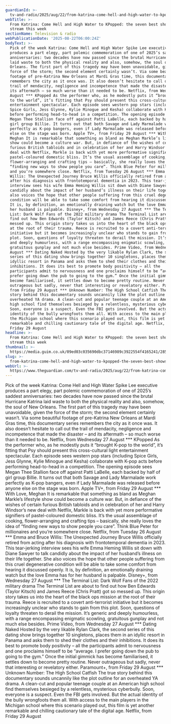 ```yaml
---
guardianId: >-
  tv-and-radio/2025/aug/22/from-katrina-come-hell-and-high-water-to-kpopped-the-seven-best-shows-to-stream-this-week
webTitle: >-
  From Katrina: Come Hell and High Water to KPopped: the seven best shows to
  stream this week
sectionName: Television & radio
webPublicationDate: '2025-08-22T06:00:24Z'
bodyText: >-
  Pick of the week Katrina: Come Hell and High Water Spike Lee executive
  produces a part elegy, part polemic commemoration of one of 2025’s saddest
  anniversaries: two decades have now passed since the brutal Hurricane Katrina
  laid waste to both the physical reality and also, somehow, the soul of New
  Orleans. The first part of this tragedy may have been unavoidable, given the
  force of the storm; the second element certainly wasn’t. Via some beautiful
  footage of pre-Katrina New Orleans at Mardi Gras time, this documentary series
  remembers the city as it once was. It also doesn’t hesitate to call out the
  trail of mendacity, negligence and incompetence that made the disaster – and
  its aftermath – so much worse than it needed to be. Netflix, from Wednesday 27
  August *** KPopped As the performer who, as he modestly puts it “brought K-pop
  to the world”, it’s fitting that Psy should present this cross-cultural light
  entertainment spectacular. Each episode sees western pop stars (including
  Spice Girls, Jess Glynne, Kylie Minogue and Kesha) collaborate with K-pop acts
  before performing head-to-head in a competition. The opening episode sees
  Megan Thee Stallion face off against Patti LaBelle, each backed by half of
  girl group Billie. It turns out that both Savage and Lady Marmalade work
  perfectly as K-pop bangers, even if Lady Marmalade was released before anyone
  else on the stage was born. Apple TV+, from Friday 29 August *** With Love,
  Meghan It is remarkable that something as bland as Meghan Markle’s lifestyle
  show could become a culture war. But, in defiance of the wishes of certain
  furious British tabloids and in celebration of her and Harry Windsor’s new
  deal with Netflix, Markle is back with yet more performative signifiers of
  pastel-coloured domestic bliss. It’s the usual assemblage of cooking,
  flower-arranging and crafting tips – basically, she really loves the idea of
  “finding new ways to show people you care”. Think Blue Peter for millionaires
  and you’re somewhere close. Netflix, from Tuesday 26 August *** Emma and Bruce
  Willis: The Unexpected Journey Bruce Willis officially retired from acting
  after his diagnosis with frontotemporal dementia in 2023. This tear-jerking
  interview sees his wife Emma Heming Willis sit down with Diane Sawyer to talk
  candidly about the impact of her husband’s illness on their life together. She
  also voices the hope that other people suffering from this cruel degenerative
  condition will be able to take some comfort from hearing it discussed openly.
  It is, by definition, an emotionally draining watch but the love Emma has for
  her husband is palpable. Disney+, from Wednesday 27 August *** The Terminal
  List: Dark Wolf Fans of the 2022 military drama The Terminal List are about to
  find out how Ben Edwards (Taylor Kitsch) and James Reece (Chris Pratt) got so
  messed up. This origin story takes us into the heart of the black ops mission
  at the root of their trauma. Reece is recruited to a covert anti-terrorist
  initiative but it becomes increasingly unclear who stands to gain from this
  plot. Soon, questions of loyalty threaten to derail the mission. It’s generic
  and deeply humourless, with a range encompassing enigmatic scowling,
  gratuitous gunplay and not much else besides. Prime Video, from Wednesday 27
  August *** Dating Naked Hosted by the very likable Rylan Clark, the second
  series of this dating show brings together 10 singletons, places them in an
  idyllic resort in Panama and asks them to shed their clothes and their
  inhibitions. It does its best to promote body positivity – all the
  participants admit to nervousness and one proclaims himself to be “average. I
  prefer going down the pub to going to the gym.” Once the initial gimmick has
  become familiarised, it settles down to become pretty routine. Never
  outrageous but sadly, never that interesting or revelatory either. Paramount+,
  from Friday 29 August *** Unknown Number: The High School Catfish The true
  story behind this documentary sounds uncannily like the plot outline for an
  overheated YA drama. A clean-cut and popular teenage couple at an American
  high school find themselves besieged by a relentless, mysterious cyberbully.
  Soon, everyone is a suspect. Even the FBI gets involved. But the actual
  identity of the bully wrongfoots them all. With access to the main players in
  the Michigan school where this scenario played out, this film is yet another
  remarkable and chilling cautionary tale of the digital age. Netflix, from
  Friday 29 August
headline: >-
  From Katrina: Come Hell and High Water to KPopped: the seven best shows to
  stream this week
thumbnail: >-
  https://media.guim.co.uk/09ed03c035690dbc37146989c3922554f4165241/285_0_1350_1080/500.jpg
slug: >-
  from-katrina-come-hell-and-high-water-to-kpopped-the-seven-best-shows-to-stream-this-week
webUrl: >-
  https://www.theguardian.com/tv-and-radio/2025/aug/22/from-katrina-come-hell-and-high-water-to-kpopped-the-seven-best-shows-to-stream-this-week
---
```

Pick of the week Katrina: Come Hell and High Water Spike Lee executive produces a part elegy, part polemic commemoration of one of 2025’s saddest anniversaries: two decades have now passed since the brutal Hurricane Katrina laid waste to both the physical reality and also, somehow, the soul of New Orleans. The first part of this tragedy may have been unavoidable, given the force of the storm; the second element certainly wasn’t. Via some beautiful footage of pre-Katrina New Orleans at Mardi Gras time, this documentary series remembers the city as it once was. It also doesn’t hesitate to call out the trail of mendacity, negligence and incompetence that made the disaster – and its aftermath – so much worse than it needed to be. Netflix, from Wednesday 27 August *** KPopped As the performer who, as he modestly puts it “brought K-pop to the world”, it’s fitting that Psy should present this cross-cultural light entertainment spectacular. Each episode sees western pop stars (including Spice Girls, Jess Glynne, Kylie Minogue and Kesha) collaborate with K-pop acts before performing head-to-head in a competition. The opening episode sees Megan Thee Stallion face off against Patti LaBelle, each backed by half of girl group Billie. It turns out that both Savage and Lady Marmalade work perfectly as K-pop bangers, even if Lady Marmalade was released before anyone else on the stage was born. Apple TV+, from Friday 29 August *** With Love, Meghan It is remarkable that something as bland as Meghan Markle’s lifestyle show could become a culture war. But, in defiance of the wishes of certain furious British tabloids and in celebration of her and Harry Windsor’s new deal with Netflix, Markle is back with yet more performative signifiers of pastel-coloured domestic bliss. It’s the usual assemblage of cooking, flower-arranging and crafting tips – basically, she really loves the idea of “finding new ways to show people you care”. Think Blue Peter for millionaires and you’re somewhere close. Netflix, from Tuesday 26 August *** Emma and Bruce Willis: The Unexpected Journey Bruce Willis officially retired from acting after his diagnosis with frontotemporal dementia in 2023. This tear-jerking interview sees his wife Emma Heming Willis sit down with Diane Sawyer to talk candidly about the impact of her husband’s illness on their life together. She also voices the hope that other people suffering from this cruel degenerative condition will be able to take some comfort from hearing it discussed openly. It is, by definition, an emotionally draining watch but the love Emma has for her husband is palpable. Disney+, from Wednesday 27 August *** The Terminal List: Dark Wolf Fans of the 2022 military drama The Terminal List are about to find out how Ben Edwards (Taylor Kitsch) and James Reece (Chris Pratt) got so messed up. This origin story takes us into the heart of the black ops mission at the root of their trauma. Reece is recruited to a covert anti-terrorist initiative but it becomes increasingly unclear who stands to gain from this plot. Soon, questions of loyalty threaten to derail the mission. It’s generic and deeply humourless, with a range encompassing enigmatic scowling, gratuitous gunplay and not much else besides. Prime Video, from Wednesday 27 August *** Dating Naked Hosted by the very likable Rylan Clark, the second series of this dating show brings together 10 singletons, places them in an idyllic resort in Panama and asks them to shed their clothes and their inhibitions. It does its best to promote body positivity – all the participants admit to nervousness and one proclaims himself to be “average. I prefer going down the pub to going to the gym.” Once the initial gimmick has become familiarised, it settles down to become pretty routine. Never outrageous but sadly, never that interesting or revelatory either. Paramount+, from Friday 29 August *** Unknown Number: The High School Catfish The true story behind this documentary sounds uncannily like the plot outline for an overheated YA drama. A clean-cut and popular teenage couple at an American high school find themselves besieged by a relentless, mysterious cyberbully. Soon, everyone is a suspect. Even the FBI gets involved. But the actual identity of the bully wrongfoots them all. With access to the main players in the Michigan school where this scenario played out, this film is yet another remarkable and chilling cautionary tale of the digital age. Netflix, from Friday 29 August
